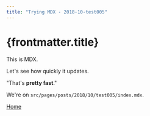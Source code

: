 ```yaml
---
title: "Trying MDX - 2018-10-test005"
---
```


# {frontmatter.title}

This is MDX.

Let's see how quickly it updates.

"That's **pretty fast**."

We're on `src/pages/posts/2018/10/test005/index.mdx`.

[Home](/)